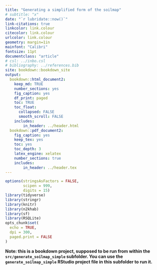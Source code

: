 ```yaml
---
title: "Generating a simplified form of the soilmap"
# subtitle: "x"
date: "`r lubridate::now()`"
link-citations: true
linkcolor: link.colour
citecolor: link.colour
urlcolor: link.colour
geometry: margin=1in
mainfont: "Calibri"
fontsize: 11pt
documentclass: "article"
# csl: ../inbo.csl
# bibliography: ../references.bib
site: bookdown::bookdown_site
output:
  bookdown::html_document2:
    keep_md: TRUE
    number_sections: yes
    fig_caption: yes
    df_print: paged
    toc: TRUE
    toc_float:
      collapsed: FALSE
      smooth_scroll: FALSE
    includes:
        in_header: ../header.html
  bookdown::pdf_document2:
    fig_caption: yes
    keep_tex: yes
    toc: yes
    toc_depth: 3
    latex_engine: xelatex
    number_sections: true
    includes:
        in_header: ../header.tex
---
```


```r
options(stringsAsFactors = FALSE,
        scipen = 999, 
        digits = 15)
library(tidyverse)
library(stringr)
library(knitr)
library(n2khab)
library(sf)
library(RSQLite)
opts_chunk$set(
  echo = TRUE,
  dpi = 300,
  paged.print = FALSE
)
```

**Note: this is a bookdown project, supposed to be run from within the `src/generate_soilmap_simple` subfolder. You can use the `generate_soilmap_simple` RStudio project file in this subfolder to run it.**





